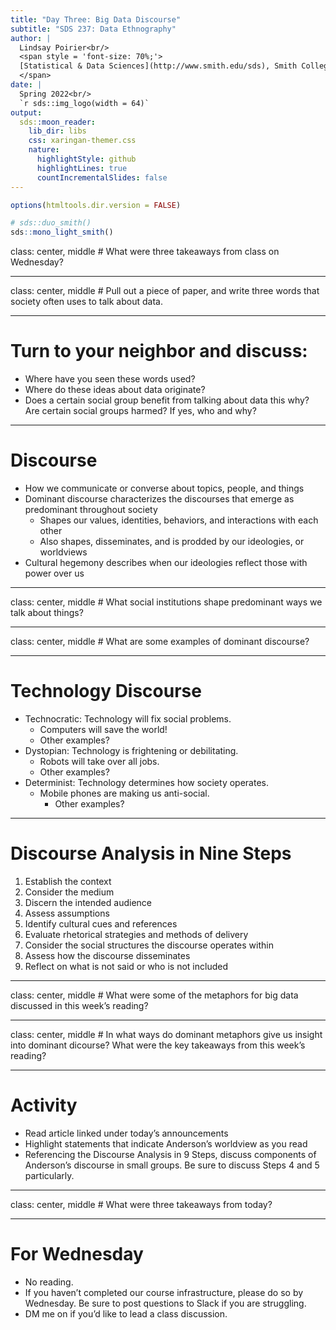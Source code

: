 ```yaml
---
title: "Day Three: Big Data Discourse"
subtitle: "SDS 237: Data Ethnography"
author: |
  Lindsay Poirier<br/>
  <span style = 'font-size: 70%;'>
  [Statistical & Data Sciences](http://www.smith.edu/sds), Smith College<br/>
  </span>
date: |
  Spring 2022<br/>
  `r sds::img_logo(width = 64)`
output:
  sds::moon_reader:
    lib_dir: libs
    css: xaringan-themer.css
    nature:
      highlightStyle: github
      highlightLines: true
      countIncrementalSlides: false
---
```


```r
options(htmltools.dir.version = FALSE)
```

```r
# sds::duo_smith()
sds::mono_light_smith()
```

class: center, middle
# What were three takeaways from class on Wednesday?

---

class: center, middle
# Pull out a piece of paper, and write three words that society often uses to talk about data.

---

# Turn to your neighbor and discuss:

* Where have you seen these words used?
* Where do these ideas about data originate?
* Does a certain social group benefit from talking about data this why? Are certain social groups harmed? If yes, who and why? 

---

# Discourse

* How we communicate or converse about topics, people, and things
* Dominant discourse characterizes the discourses that emerge as predominant throughout society
  * Shapes our values, identities, behaviors, and interactions with each other
  * Also shapes, disseminates, and is prodded by our ideologies, or worldviews
* Cultural hegemony describes when our ideologies reflect those with power over us

---

class: center, middle
# What social institutions shape predominant ways we talk about things?

---

class: center, middle
# What are some examples of dominant discourse?

---

# Technology Discourse

* Technocratic: Technology will fix social problems. 
  * Computers will save the world!
  * Other examples?
* Dystopian: Technology is frightening or debilitating.
  * Robots will take over all jobs.
  * Other examples?
* Determinist: Technology determines how society operates.
  * Mobile phones are making us anti-social.
    * Other examples?

---

# Discourse Analysis in Nine Steps

1. Establish the context
2. Consider the medium
3. Discern the intended audience
4. Assess assumptions 
5. Identify cultural cues and references
6. Evaluate rhetorical strategies and methods of delivery
7. Consider the social structures the discourse operates within
8. Assess how the discourse disseminates
9. Reflect on what is not said or who is not included

---

class: center, middle
# What were some of the metaphors for big data discussed in this week's reading?

---

class: center, middle
# In what ways do dominant metaphors give us insight into dominant dicourse? What were the key takeaways from this week's reading?
  
---

# Activity

* Read article linked under today's announcements
* Highlight statements that indicate Anderson's worldview as you read
* Referencing the Discourse Analysis in 9 Steps, discuss components of Anderson's discourse in small groups. Be sure to discuss Steps 4 and 5 particularly.

---

class: center, middle
# What were three takeaways from today?

---

# For Wednesday

* No reading. 
* If you haven't completed our course infrastructure, please do so by Wednesday. Be sure to post questions to Slack if you are struggling.
* DM me on if you'd like to lead a class discussion.

